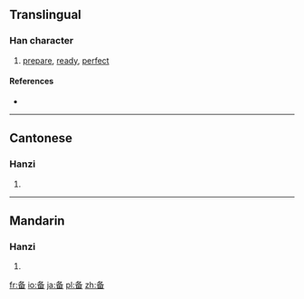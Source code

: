 {{also|備}}
==Translingual==

===Han character===
{{Han char|rn=34|rad=夂|as=05|sn=8|four=|canj=竹水田 (HEW)}}

# [[prepare]], [[ready]], [[perfect]]

====References====
* {{Han ref|kx=0244.231|dkj=15347|hdz=20869.030|uh=5907|ud=22791}}

----

==Cantonese==

===Hanzi===
{{yue-hanzi|jyut=|y=bei6|tra=備}}

# {{defn|Cantonese|sort=夂05}}

----

==Mandarin==

===Hanzi===
{{cmn-hanzi|tra=備|pin=[[bèi]] ([[bei4]])|wg=pei<sup>4</sup>}}

# {{defn|Mandarin|sort=夂05}}

[[fr:备]]
[[io:备]]
[[ja:备]]
[[pl:备]]
[[zh:备]]